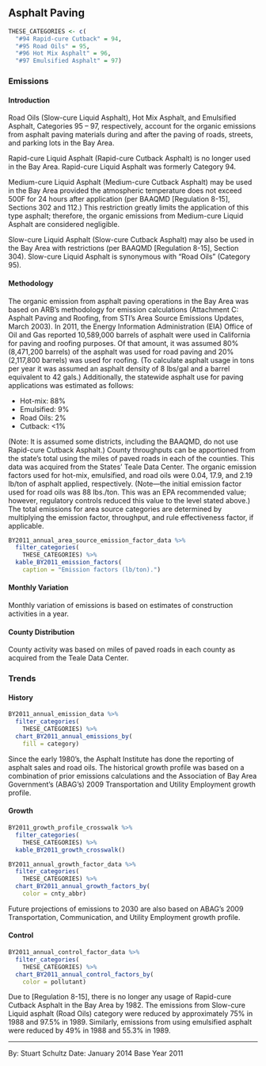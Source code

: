 ## Asphalt Paving {#petprod-asphalt-pave}

```r
THESE_CATEGORIES <- c(
  "#94 Rapid-cure Cutback" = 94,
  "#95 Road Oils" = 95,
  "#96 Hot Mix Asphalt" = 96,
  "#97 Emulsified Asphalt" = 97)
```

### Emissions

#### Introduction {-}

Road Oils (Slow-cure Liquid Asphalt), Hot Mix Asphalt, and Emulsified Asphalt, Categories 95 – 97, respectively, account for the organic emissions from asphalt paving materials during and after the paving of roads, streets, and parking lots in the Bay Area.

Rapid-cure Liquid Asphalt (Rapid-cure Cutback Asphalt) is no longer used in the Bay Area. Rapid-cure Liquid Asphalt was formerly Category 94.

Medium-cure Liquid Asphalt (Medium-cure Cutback Asphalt) may be used in the Bay Area provided the atmospheric temperature does not exceed 500F for 24 hours after application (per BAAQMD [Regulation 8-15], Sections 302 and 112.) This restriction greatly limits the application of this type asphalt; therefore, the organic emissions from Medium-cure Liquid Asphalt are considered negligible.

Slow-cure Liquid Asphalt (Slow-cure Cutback Asphalt) may also be used in the Bay Area with restrictions (per BAAQMD [Regulation 8-15], Section 304). Slow-cure Liquid Asphalt is synonymous with “Road Oils” (Category 95).

#### Methodology {- #petprod-asphalt-pave-methodology}

The organic emission from asphalt paving operations in the Bay Area was based on ARB’s methodology for emission calculations (Attachment C: Asphalt Paving and Roofing, from STI’s Area Source Emissions Updates, March 2003). In 2011, the Energy Information Administration (EIA) Office of Oil and Gas reported 10,589,000 barrels of asphalt were used in California for paving and roofing purposes. Of that amount, it was assumed 80% (8,471,200 barrels) of the asphalt was used for road paving and 20% (2,117,800 barrels) was used for roofing. (To calculate asphalt usage in tons per year it was assumed an asphalt density of 8 lbs/gal and a barrel equivalent to 42 gals.) Additionally, the statewide asphalt use for paving applications was estimated as follows:

- Hot-mix: 88% 
- Emulsified: 9% 
- Road Oils: 2% 
- Cutback: <1%

(Note: It is assumed some districts, including the BAAQMD, do not use Rapid-cure Cutback Asphalt.) County throughputs can be apportioned from the state’s total using the miles of paved roads in each of the counties. This data was acquired from the States’ Teale Data Center. The organic emission factors used for hot-mix, emulsified, and road oils were 0.04, 17.9, and 2.19 lb/ton of asphalt applied, respectively. (Note—the initial emission factor used for road oils was 88 lbs./ton. This was an EPA recommended value; however, regulatory controls reduced this value to the level stated above.) The total emissions for area source categories are determined by multiplying the emission factor, throughput, and rule effectiveness factor, if applicable.

```r
BY2011_annual_area_source_emission_factor_data %>%
  filter_categories(
    THESE_CATEGORIES) %>%
  kable_BY2011_emission_factors(
    caption = "Emission factors (lb/ton).")
```

#### Monthly Variation {-}

Monthly variation of emissions is based on estimates of construction activities in a year.

#### County Distribution {-}

County activity was based on miles of paved roads in each county as acquired from the Teale Data Center.

### Trends

#### History {-}

```r
BY2011_annual_emission_data %>%
  filter_categories(
    THESE_CATEGORIES) %>%
  chart_BY2011_annual_emissions_by(
    fill = category)
```

Since the early 1980’s, the Asphalt Institute has done the reporting of asphalt sales and road oils. The historical growth profile was based on a combination of prior emissions calculations and the Association of Bay Area Government’s (ABAG’s) 2009 Transportation and Utility Employment growth profile.

#### Growth {-}

```r
BY2011_growth_profile_crosswalk %>%
  filter_categories(
    THESE_CATEGORIES) %>%
  kable_BY2011_growth_crosswalk()
```

```r
BY2011_annual_growth_factor_data %>%
  filter_categories(
    THESE_CATEGORIES) %>%
  chart_BY2011_annual_growth_factors_by(
    color = cnty_abbr)
```

Future projections of emissions to 2030 are also based on ABAG’s 2009 Transportation, Communication, and Utility Employment growth profile.

#### Control {-}

```r
BY2011_annual_control_factor_data %>%
  filter_categories(
    THESE_CATEGORIES) %>%
  chart_BY2011_annual_control_factors_by(
    color = pollutant)
```

Due to [Regulation 8-15], there is no longer any usage of Rapid-cure Cutback Asphalt in the Bay Area by 1982. The emissions from Slow-cure Liquid asphalt (Road Oils) category were reduced by approximately 75% in 1988 and 97.5% in 1989. Similarly, emissions from using emulsified asphalt were reduced by 49% in 1988 and 55.3% in 1989.

***

By: Stuart Schultz 
Date: January 2014 
Base Year 2011
